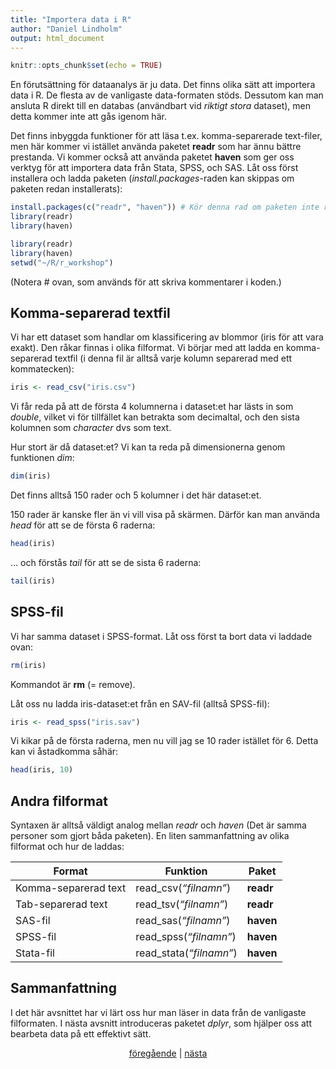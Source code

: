 ```yaml
---
title: "Importera data i R"
author: "Daniel Lindholm"
output: html_document
---
```


```r
knitr::opts_chunk$set(echo = TRUE)
```

En förutsättning för dataanalys är ju data. Det finns olika sätt att importera data i R. De flesta av de vanligaste data-formaten stöds. Dessutom kan man ansluta R direkt till en databas (användbart vid _riktigt stora_ dataset), men detta kommer inte att gås igenom här. 

Det finns inbyggda funktioner för att läsa t.ex. komma-separerade text-filer, men här kommer vi istället använda paketet __readr__ som har ännu bättre prestanda. Vi kommer också att använda paketet __haven__ som ger oss verktyg för att importera data från Stata, SPSS, och SAS. Låt oss först installera och ladda paketen (_install.packages_-raden kan skippas om paketen redan installerats):

```r
install.packages(c("readr", "haven")) # Kör denna rad om paketen inte redan finns installerade
library(readr)
library(haven)
```

```r
library(readr)
library(haven)
setwd("~/R/r_workshop")
```

(Notera \# ovan, som används för att skriva kommentarer i koden.)

## Komma-separerad textfil
Vi har ett dataset som handlar om klassificering av blommor (iris för att vara exakt). Den råkar finnas i olika filformat. Vi börjar med att ladda en komma-separerad textfil (i denna fil är alltså varje kolumn separerad med ett kommatecken):
```r
iris <- read_csv("iris.csv")
```

Vi får reda på att de första 4 kolumnerna i dataset:et har lästs in som _double_, vilket vi för tillfället kan betrakta som decimaltal, och den sista kolumnen som _character_ dvs som text. 

Hur stort är då dataset:et? Vi kan ta reda på dimensionerna genom funktionen _dim_:
```r
dim(iris)
```
Det finns alltså 150 rader och 5 kolumner i det här dataset:et. 

150 rader är kanske fler än vi vill visa på skärmen. Därför kan man använda _head_ för att se de första 6 raderna:
```r
head(iris)
```

... och förstås _tail_ för att se de sista 6 raderna:
```r
tail(iris)
```

## SPSS-fil
Vi har samma dataset i SPSS-format. Låt oss först ta bort data vi laddade ovan: 
```r
rm(iris)
```
Kommandot är __rm__ (= remove).

Låt oss nu ladda iris-dataset:et från en SAV-fil (alltså SPSS-fil):
```r
iris <- read_spss("iris.sav")
```

Vi kikar på de första raderna, men nu vill jag se 10 rader istället för 6. Detta kan vi åstadkomma såhär:
```r
head(iris, 10)
```

## Andra filformat
Syntaxen är alltså väldigt analog mellan _readr_ och _haven_ (Det är samma personer som gjort båda paketen). En liten sammanfattning av olika filformat och hur de laddas:

| Format | Funktion | Paket |
|--------|----------|-------|
| Komma-separerad text | read_csv(_"filnamn"_) | __readr__ | 
| Tab-separerad text | read_tsv(_"filnamn"_) | __readr__ |
| SAS-fil | read_sas(_"filnamn"_) | __haven__ |
| SPSS-fil | read_spss(_"filnamn"_) | __haven__ |
| Stata-fil | read_stata(_"filnamn"_) | __haven__ |

## Sammanfattning
I det här avsnittet har vi lärt oss hur man läser in data från de vanligaste filformaten. I nästa avsnitt introduceras paketet _dplyr_, som hjälper oss att bearbeta data på ett effektivt sätt.

<center>[föregående](paket.html) \| [nästa](dplyr.html)</center>
